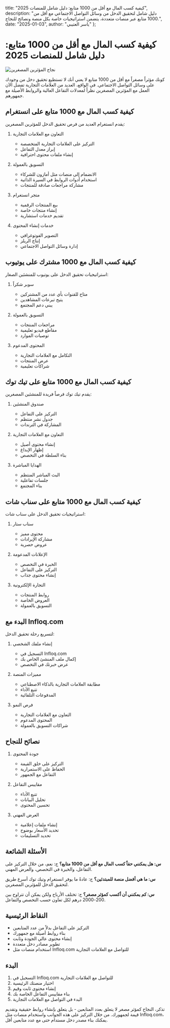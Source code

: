   title: "كيفية كسب المال مع أقل من 1000 متابع: دليل شامل للمنصات 2025",
  description: "دليل شامل لتحقيق الدخل من وسائل التواصل الاجتماعي مع أقل من 1000 متابع عبر منصات متعددة، يتضمن استراتيجيات خاصة بكل منصة ونصائح للنجاح.",
  date: "2025-01-03",
  author: "ياسر العتيبي"
};

# كيفية كسب المال مع أقل من 1000 متابع: دليل شامل للمنصات 2025

![نجاح المؤثرين المصغرين](/images/blog-posts/micro-influencer-guide-2025.jpeg)

كونك مؤثراً مصغراً مع أقل من 1000 متابع لا يعني أنك لا تستطيع تحقيق دخل من وجودك على وسائل التواصل الاجتماعي. في الواقع، العديد من العلامات التجارية تفضل الآن العمل مع المؤثرين المصغرين نظراً لمعدلات التفاعل العالية والروابط الأصيلة مع جمهورهم.

## كيفية كسب المال مع 1000 متابع على انستغرام

يقدم انستغرام العديد من فرص تحقيق الدخل للمؤثرين المصغرين:

1. التعاون مع العلامات التجارية
   - التركيز على العلامات التجارية المتخصصة
   - إبراز معدل التفاعل
   - إنشاء ملفات محتوى احترافية

2. التسويق بالعمولة
   - الانضمام إلى منصات مثل أمازون للشركاء
   - استخدام أدوات الروابط في السيرة الذاتية
   - مشاركة مراجعات صادقة للمنتجات

3. متجر انستغرام
   - بيع المنتجات الرقمية
   - إنشاء منتجات خاصة
   - تقديم خدمات استشارية

4. خدمات إنشاء المحتوى
   - التصوير الفوتوغرافي
   - إنتاج الريلز
   - إدارة وسائل التواصل الاجتماعي

## كيفية كسب المال مع 1000 مشترك على يوتيوب

استراتيجيات تحقيق الدخل على يوتيوب للمنشئين الصغار:

1. سوبر شكراً
   - متاح للقنوات بأي عدد من المشتركين
   - يتيح تبرعات المشاهدين
   - يبني دعم المجتمع

2. التسويق بالعمولة
   - مراجعات المنتجات
   - مقاطع فيديو تعليمية
   - توصيات الموارد

3. المحتوى المدعوم
   - التكامل مع العلامات التجارية
   - عرض المنتجات
   - شراكات تعليمية

## كيفية كسب المال مع 1000 متابع على تيك توك

يقدم تيك توك فرصاً فريدة للمنشئين المصغرين:

1. صندوق المنشئين
   - التركيز على التفاعل
   - جدول نشر منتظم
   - المشاركة في الترندات

2. التعاون مع العلامات التجارية
   - إنشاء محتوى أصيل
   - إظهار الإبداع
   - بناء السلطة في التخصص

3. الهدايا المباشرة
   - البث المباشر المنتظم
   - جلسات تفاعلية
   - بناء المجتمع

## كيفية كسب المال مع 1000 متابع على سناب شات

استراتيجيات تحقيق الدخل على سناب شات:

1. سناب ستار
   - محتوى مميز
   - مشاركة الإيرادات
   - عروض حصرية

2. الإعلانات المدعومة
   - الخبرة في التخصص
   - التركيز على التفاعل
   - إنشاء محتوى جذاب

3. التجارة الإلكترونية
   - روابط المنتجات
   - العروض الخاصة
   - التسويق بالعمولة

## البدء مع Infloq.com

لتسريع رحلة تحقيق الدخل:

1. إنشاء ملفك الشخصي
   - التسجيل في Infloq.com
   - إكمال ملف المنشئ الخاص بك
   - عرض خبرتك في التخصص

2. مميزات المنصة
   - مطابقة العلامات التجارية بالذكاء الاصطناعي
   - تتبع الأداء
   - المدفوعات التلقائية

3. فرص النمو
   - التعاون مع العلامات التجارية
   - المحتوى المدعوم
   - شراكات التسويق بالعمولة

## نصائح للنجاح

1. جودة المحتوى
   - التركيز على خلق القيمة
   - الحفاظ على الاستمرارية
   - التفاعل مع الجمهور

2. مقاييس التفاعل
   - تتبع الأداء
   - تحليل البيانات
   - تحسين المحتوى

3. العرض المهني
   - إنشاء ملفات إعلامية
   - تحديد الأسعار بوضوح
   - تحديد التسليمات

## الأسئلة الشائعة

**س: هل يمكنني حقاً كسب المال مع أقل من 1000 متابع؟**
ج: نعم، من خلال التركيز على التفاعل، والخبرة في التخصص، والعرض المهني.

**س: ما هي أفضل منصة للمبتدئين؟**
ج: عادةً ما يوفر انستغرام وتيك توك أسرع طريق لتحقيق الدخل للمؤثرين المصغرين.

**س: كم يمكنني أن أكسب كمؤثر مصغر؟**
ج: تختلف الأرباح ولكن يمكن أن تتراوح بين 200-2000 درهم لكل تعاون حسب التخصص والتفاعل.

## النقاط الرئيسية

- التركيز على التفاعل بدلاً من عدد المتابعين
- بناء روابط أصيلة مع جمهورك
- إنشاء محتوى عالي الجودة وثابت
- تطوير مصادر دخل متعددة
- استخدام منصات مثل Infloq.com للتواصل مع العلامات التجارية

## البدء

1. التسجيل في Infloq.com للتواصل مع العلامات التجارية
2. اختيار منصتك الرئيسية
3. إنشاء محتوى ثابت وقيم
4. بناء مقاييس التفاعل الخاصة بك
5. البدء في التواصل مع العلامات التجارية

تذكر، النجاح كمؤثر مصغر لا يتعلق بعدد المتابعين - بل يتعلق بإنشاء روابط حقيقية وتقديم قيمة لجمهورك. من خلال التركيز على هذه الجوانب واستخدام منصات مثل Infloq.com، يمكنك بناء مصدر دخل مستدام حتى مع عدد متابعين أقل.